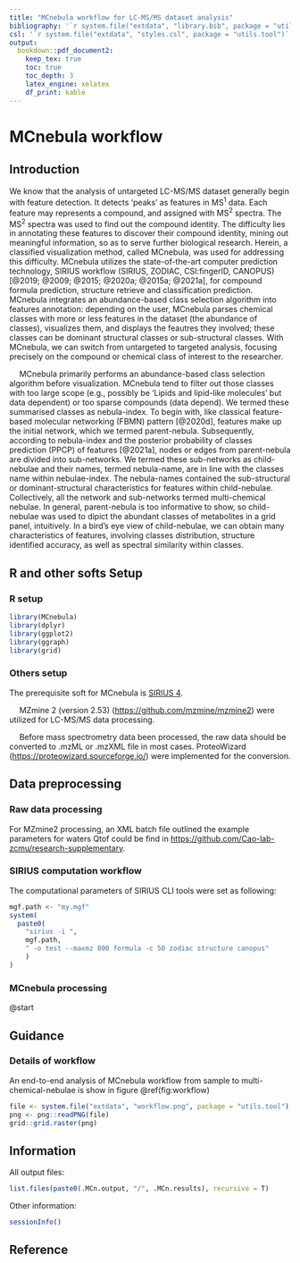 ```yaml
---
title: "MCnebula workflow for LC-MS/MS dataset analysis"
bibliography: '`r system.file("extdata", "library.bib", package = "utils.tool")`'
csl: '`r system.file("extdata", "styles.csl", package = "utils.tool")`'
output:
  bookdown::pdf_document2:
    keep_tex: true
    toc: true
    toc_depth: 3
    latex_engine: xelatex
    df_print: kable
---
```


# MCnebula workflow

## Introduction

We know that the analysis of untargeted LC-MS/MS dataset generally begin with feature detection.
It detects 'peaks' as features in MS^1^ data.
Each feature may represents a compound, and assigned with MS^2^ spectra.
The MS^2^ spectra was used to find out the compound identity.
The difficulty lies in annotating these features to discover their compound identity, mining out meaningful information, so as to serve further biological research.
Herein, a classified visualization method, called MCnebula, was used for addressing this difficulty.
MCnebula utilizes the state-of-the-art computer prediction technology, SIRIUS workflow (SIRIUS, ZODIAC, CSI:fingerID, CANOPUS)[@2019; @2009; @2015; @2020a; @2015a; @2021a], for compound formula prediction, structure retrieve and classification prediction.
MCnebula integrates an abundance-based class selection algorithm into features annotation: depending on the user, MCnebula parses chemical classes with more or less features in the dataset (the abundance of classes), visualizes them, and displays the feautres they involved;
these classes can be dominant structural classes or sub-structural classes.
With MCnebula, we can switch from untargeted to targeted analysis, focusing precisely on the compound or chemical class of interest to the researcher.  

&ensp;&ensp; 
MCnebula primarily performs an abundance-based class selection algorithm before visualization.
MCnebula tend to filter out those classes with too large scope (e.g., possibly be 'Lipids and lipid-like molecules' but data dependent) or too sparse compounds (data depend).
We termed these summarised classes as nebula-index.
To begin with, like classical feature-based molecular networking (FBMN) pattern [@2020d], features make up the initial network, which we termed parent-nebula.
Subsequently, according to nebula-index and the posterior probability of classes prediction (PPCP) of features [@2021a], nodes or edges from parent-nebula are divided into sub-networks.
We termed these sub-networks as child-nebulae and their names, termed nebula-name, are in line with the classes name within nebulae-index.
The nebula-names contained the sub-structural or dominant-structural characteristics for features within child-nebulae.
Collectively, all the network and sub-networks termed multi-chemical nebulae.
In general, parent-nebula is too informative to show, so child-nebulae was used to dipict the abundant classes of metabolites in a grid panel, intuitively.
In a bird's eye view of child-nebulae, we can obtain many characteristics of features, involving classes distribution, structure identified accuracy, as well as spectral similarity within classes.

## R and other softs Setup

### R setup

```r
library(MCnebula)
library(dplyr)
library(ggplot2)
library(ggraph)
library(grid)
```

### Others setup

The prerequisite soft for MCnebula is [SIRIUS 4](https://bio.informatik.uni-jena.de/software/sirius/).  

&ensp;&ensp; 
MZmine 2 (version 2.53) (<https://github.com/mzmine/mzmine2>) were utilized for LC-MS/MS data processing.

&ensp;&ensp; 
Before mass spectrometry data been processed, the raw data should be converted to .mzML or .mzXML file in most cases.
ProteoWizard (<https://proteowizard.sourceforge.io/>) were implemented for the conversion.

## Data preprocessing

### Raw data processing

For MZmine2 processing, an XML batch file outlined the example parameters for waters Qtof could be find in <https://github.com/Cao-lab-zcmu/research-supplementary>.

### SIRIUS computation workflow

The computational parameters of SIRIUS CLI tools were set as following:

```r
mgf.path <- "my.mgf"
system(
  paste0(
    "sirius -i ",
    mgf.path,
    " -o test --maxmz 800 formula -c 50 zodiac structure canopus"
    )
)
```

### MCnebula processing

@start

## Guidance

### Details of workflow

An end-to-end analysis of MCnebula workflow from sample to multi-chemical-nebulae is show in figure \@ref(fig:workflow)

```r
file <- system.file("extdata", "workflow.png", package = "utils.tool")
png <- png::readPNG(file)
grid::grid.raster(png)
```

## Information

All output files:

```r
list.files(paste0(.MCn.output, "/", .MCn.results), recursive = T)
```

Other information:

```r
sessionInfo()
```

## Reference

